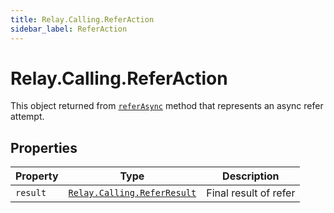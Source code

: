 ```yaml
---
title: Relay.Calling.ReferAction
sidebar_label: ReferAction
---
```


[referasync]: /sdks/reference/realtime-sdk/v2/sdks/nodejs/calling/call#referasync
[relay-calling-referresult]: /sdks/reference/realtime-sdk/v2/sdks/nodejs/calling/results/refer-result

# Relay.Calling.ReferAction

This object returned from [`referAsync`][referasync] method that represents an async refer attempt.

## Properties

| Property | Type | Description |
| -------- | ---- | ----------- |
| `result` | [`Relay.Calling.ReferResult`][relay-calling-referresult] | Final result of refer |